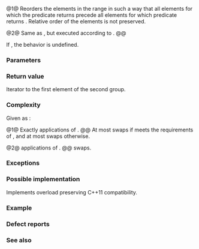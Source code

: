 {{cpp/title|partition}}
{{cpp/algorithm/navbar}}
{{dcl begin}}
{{dcl header|algorithm}}
{{dcl|num=1|notes={{mark constexpr since c++20}}|
template&lt; class ForwardIt, class UnaryPred &gt;
ForwardIt partition( ForwardIt first, ForwardIt last, UnaryPred p );
}}
{{dcl|num=2|since=c++17|
template&lt; class ExecutionPolicy, class ForwardIt, class UnaryPred &gt;
ForwardIt partition( ExecutionPolicy&amp;&amp; policy, 
                     ForwardIt first, ForwardIt last, UnaryPred p );
}}
{{dcl end}}

@1@ Reorders the elements in the range {{range|first|last}} in such a way that all elements for which the predicate {{c|p}} returns {{c|true}} precede all elements for which predicate {{c|p}} returns {{c|false}}. Relative order of the elements is not preserved. 

@2@ Same as {{v|1}}, but executed according to {{c|policy}}.
@@ {{cpp/algorithm/parallel overload precondition}}

If {{rev inl|until=c++11|the type of {{c|*first}} is not {{named req|Swappable}}}}{{rev inl|since=c++11|{{tt|ForwardIt}} is not {{named req|ValueSwappable}}}}, the behavior is undefined.

===Parameters===
{{par begin}}
{{par|first, last|the range of elements to reorder}}
{{par exec pol}}
{{par pred1|p|if the element should be ordered before other elements|p1=ForwardIt}}
{{par hreq}}
{{par req named|ForwardIt|ForwardIterator}}
{{par req named|UnaryPred|Predicate}}
{{par end}}

===Return value===
Iterator to the first element of the second group.

===Complexity===
Given {{mathjax-or|\(\scriptsize N\)|N}} as {{c|std::distance(first, last)}}:

@1@ Exactly {{mathjax-or|\(\scriptsize N\)|N}} applications of {{c|p}}.
@@ At most {{mathjax-or|\(\scriptsize N/2\)|N/2}} swaps if {{tt|ForwardIt}} meets the requirements of {{named req|BidirectionalIterator}}, and at most {{mathjax-or|\(\scriptsize N\)|N}} swaps otherwise.

@2@ {{mathjax-or|\(\scriptsize O(N)\)|O(N)}} applications of {{c|p}}.
@@ {{mathjax-or|\(\scriptsize O(N \cdot log(N))\)|O(N·log(N))}} swaps.

===Exceptions===
{{cpp/algorithm/parallel exceptions reporting behavior|singular=yes}}

===Possible implementation===
Implements overload {{v|1}} preserving C++11 compatibility.
{{eq fun|1=
template&lt;class ForwardIt, class UnaryPred&gt;
ForwardIt partition(ForwardIt first, ForwardIt last, UnaryPred p)
{
    first = std::find_if_not(first, last, p);
    if (first == last)
        return first;
    
    for (auto i = std::next(first); i != last; ++i)
        if (p(*i))
        {
            std::iter_swap(i, first);
            ++first;
        }
    
    return first;
}
}}

===Example===
{{example
|
|code=
#include &lt;algorithm&gt;
#include &lt;forward_list&gt;
#include &lt;iostream&gt;
#include &lt;iterator&gt;
#include &lt;vector&gt;

template&lt;class ForwardIt&gt;
void quicksort(ForwardIt first, ForwardIt last)
{
    if (first == last)
        return;
    
    auto pivot = *std::next(first, std::distance(first, last) / 2);
    auto middle1 = std::partition(first, last, [pivot](const auto&amp; em)
    {
        return em &lt; pivot;
    });
    auto middle2 = std::partition(middle1, last, [pivot](const auto&amp; em)
    {
        return !(pivot &lt; em);
    });
    
    quicksort(first, middle1);
    quicksort(middle2, last);
}

int main()
{
    std::vector&lt;int&gt; v{0, 1, 2, 3, 4, 5, 6, 7, 8, 9};
    std::cout &lt;&lt; "Original vector: ";
    for (int elem : v)
        std::cout &lt;&lt; elem &lt;&lt; ' ';
    
    auto it = std::partition(v.begin(), v.end(), [](int i) {return i % 2 == 0;});
    
    std::cout &lt;&lt; "\nPartitioned vector: ";
    std::copy(std::begin(v), it, std::ostream_iterator&lt;int&gt;(std::cout, " "));
    std::cout &lt;&lt; "* ";
    std::copy(it, std::end(v), std::ostream_iterator&lt;int&gt;(std::cout, " "));
    
    std::forward_list&lt;int&gt; fl {1, 30, -4, 3, 5, -4, 1, 6, -8, 2, -5, 64, 1, 92};
    std::cout &lt;&lt; "\nUnsorted list: ";
    for (int n : fl)
        std::cout &lt;&lt; n &lt;&lt; ' ';
    
    quicksort(std::begin(fl), std::end(fl));
    std::cout &lt;&lt; "\nSorted using quicksort: ";
    for (int fi : fl)
        std::cout &lt;&lt; fi &lt;&lt; ' ';
    std::cout &lt;&lt; '\n';
}
|p=true
|output=
Original vector: 0 1 2 3 4 5 6 7 8 9 
Partitioned vector: 0 8 2 6 4 * 5 3 7 1 9 
Unsorted list: 1 30 -4 3 5 -4 1 6 -8 2 -5 64 1 92 
Sorted using quicksort: -8 -5 -4 -4 1 1 1 2 3 5 6 30 64 92 
}}

===Defect reports===
{{dr list begin}}
{{dr list item|wg=lwg|dr=498|std=C++98|before={{tt|std::partition}} required {{c|first}} and&lt;br&gt;{{c|last}} to be {{named req|BidirectionalIterator}}|after=only required to be&lt;br&gt;{{named req|ForwardIterator}}}}
{{dr list item|wg=lwg|dr=2150|std=C++98|before={{tt|std::partition}} was only required to place one element&lt;br&gt;satisfying {{c|p}} before one element not satisfying {{c|p}}|after=corrected the&lt;br&gt;requirement}}
{{dr list end}}

===See also===
{{dsc begin}}
{{dsc inc|cpp/algorithm/dsc is_partitioned}}
{{dsc inc|cpp/algorithm/dsc stable_partition}}
{{dsc inc|cpp/algorithm/ranges/dsc partition}}
{{dsc end}}

{{langlinks|de|es|fr|it|ja|pt|ru|zh}}